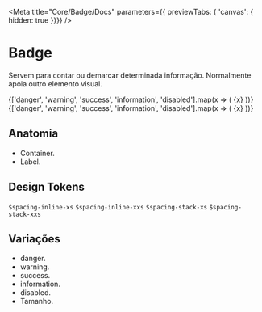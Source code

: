 
<Meta
  title="Core/Badge/Docs"
  parameters={{ previewTabs: { 'canvas': { hidden: true }}}}
/>

# Badge
Servem para contar ou demarcar determinada informação. Normalmente apoia outro elemento visual.

<Canvas>
  <div>
    {['danger', 'warning', 'success', 'information', 'disabled'].map(x => (
      <Badge variant={x}>
        {x}
      </Badge>
    ))}
  </div>
  <div>
    {['danger', 'warning', 'success', 'information', 'disabled'].map(x => (
      <Badge size="sm" variant={x}>
        {x}
      </Badge>
    ))}
  </div>
</Canvas>

## Anatomia
* Container.
* Label.

## Design Tokens
`$spacing-inline-xs`
`$spacing-inline-xxs`
`$spacing-stack-xs`
`$spacing-stack-xxs`

## Variações
* danger.
* warning.
* success.
* information.
* disabled.
* Tamanho.